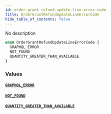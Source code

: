 ```yaml
---
id: order-grant-refund-update-line-error-code
title: OrderGrantRefundUpdateLineErrorCode
hide_table_of_contents: false
---
```


No description

```graphql
enum OrderGrantRefundUpdateLineErrorCode {
  GRAPHQL_ERROR
  NOT_FOUND
  QUANTITY_GREATER_THAN_AVAILABLE
}
```

### Values

#### [`GRAPHQL_ERROR`](#)

#### [`NOT_FOUND`](#)

#### [`QUANTITY_GREATER_THAN_AVAILABLE`](#)
